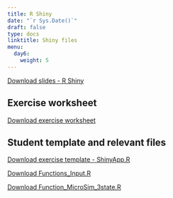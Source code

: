 ```yaml
---
title: R Shiny
date: "`r Sys.Date()`"
draft: false
type: docs
linktitle: Shiny files
menu:
  day6:
    weight: 5
---
```


[Download slides - R Shiny](../../../Course_Modularization/CDC 2022-23/part 2/Shiny_slides_CDC2022.pptx)

## Exercise worksheet

[Download exercise worksheet](../../../Course_Modularization/CDC 2022-23/part 2/shiny_exercise.html)

## Student template and relevant files

[Download exercise template - ShinyApp.R](../../../Course_Modularization/CDC 2022-23/part 2/ShinyApp.R)

[Download Functions_Input.R](../../../Course_Modularization/CDC 2022-23/part 2/Functions_Input.R)

[Download Function_MicroSim_3state.R](../../../Course_Modularization/CDC 2022-23/part 2/Function_MicroSim_3state.R)

<!-- [Download instructor solutions - 3-state Microsim Shiny App](../../../Course_Modularization/CDC 2022-23/part 2/ShinyApp_solutions.R) -->





